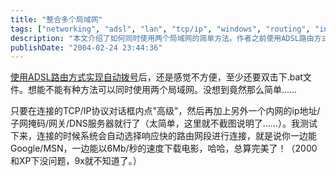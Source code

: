 ```yaml
---
title: "整合多个局域网"
tags: ["networking", "adsl", "lan", "tcp/ip", "windows", "routing", "internet connection", "tech", "configuration", "dns"]
description: "本文介绍了如何同时使用两个局域网的简单方法。作者之前使用ADSL路由方式实现自动拨号，但仍需手动双击.bat文件，感觉不够便捷。作者发现只需在Windows系统的TCP/IP协议对话框中点击“高级”，然后添加另一个内网的IP地址、子网掩码、网关和DNS服务器即可。测试结果表明，系统会自动选择响应更快的路由网段进行连接，这使得用户可以同时进行互联网浏览和高速局域网文件下载，实现了完美的网络整合。文章指出该方法在Windows 2000和XP系统下运行良好。"
publishDate: "2004-02-24 23:44:36"
---
```


[使用ADSL路由方式实现自动拨号](http://blog.xdanger.com/archives/2003/12/31/000065.html)后，还是感觉不方便，至少还要双击下.bat文件。想能不能有种方法可以同时使用两个局域网。没想到竟然那么简单……

只要在连接的TCP/IP协议对话框内点"高级"，然后再加上另外一个内网的ip地址/子网掩码/网关/DNS服务器就行了（太简单，这里就不截图说明了……）。我测试下来，连接的时候系统会自动选择响应快的路由网段进行连接，就是说你一边能Google/MSN，一边能以6Mb/秒的速度下载电影，哈哈，总算完美了！（2000和XP下没问题，9x就不知道了。）
